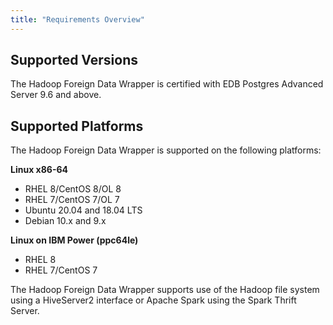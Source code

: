 ```yaml
---
title: "Requirements Overview"
---
```


## Supported Versions

The Hadoop Foreign Data Wrapper is certified with EDB Postgres Advanced Server 9.6 and above.

## Supported Platforms

The Hadoop Foreign Data Wrapper is supported on the following platforms:

**Linux x86-64**

 -   RHEL 8/CentOS 8/OL 8
 -   RHEL 7/CentOS 7/OL 7
 -   Ubuntu 20.04 and 18.04 LTS
 -   Debian 10.x and 9.x

**Linux on IBM Power (ppc64le)**
   -   RHEL 8
   -   RHEL 7/CentOS 7
 

The Hadoop Foreign Data Wrapper supports use of the Hadoop file system using a HiveServer2 interface or Apache Spark using the Spark Thrift Server.
